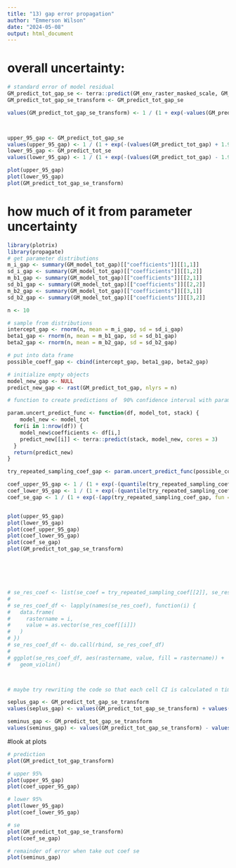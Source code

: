 ```yaml
---
title: "13) gap error propagation"
author: "Emmerson Wilson"
date: "2024-05-08"
output: html_document
---
```


# overall uncertainty: 
```r
# standard error of model residual
GM_predict_tot_gap_se <- terra::predict(GM_env_raster_masked_scale, GM_model_tot_gap, se.fit = T)$se.fit
GM_predict_tot_gap_se_transform <- GM_predict_tot_gap_se

values(GM_predict_tot_gap_se_transform) <- 1 / (1 + exp(-values(GM_predict_tot_gap_se)))



upper_95_gap <- GM_predict_tot_gap_se
values(upper_95_gap) <- 1 / (1 + exp(-(values(GM_predict_tot_gap) + 1.96*values(GM_predict_tot_gap_se))))
lower_95_gap <- GM_predict_tot_se
values(lower_95_gap) <- 1 / (1 + exp(-(values(GM_predict_tot_gap) - 1.96*values(GM_predict_tot_gap_se))))

plot(upper_95_gap)
plot(lower_95_gap)
plot(GM_predict_tot_gap_se_transform)

```

# how much of it from parameter uncertainty
```r
library(plotrix)
library(propagate)
# get parameter distributions
m_i_gap <- summary(GM_model_tot_gap)[["coefficients"]][[1,1]]
sd_i_gap <- summary(GM_model_tot_gap)[["coefficients"]][[1,2]]
m_b1_gap <- summary(GM_model_tot_gap)[["coefficients"]][[2,1]]
sd_b1_gap <- summary(GM_model_tot_gap)[["coefficients"]][[2,2]]
m_b2_gap <- summary(GM_model_tot_gap)[["coefficients"]][[3,1]]
sd_b2_gap <- summary(GM_model_tot_gap)[["coefficients"]][[3,2]]

n <- 10

# sample from distributions
intercept_gap <- rnorm(n, mean = m_i_gap, sd = sd_i_gap)
beta1_gap <- rnorm(n, mean = m_b1_gap, sd = sd_b1_gap)
beta2_gap <- rnorm(n, mean = m_b2_gap, sd = sd_b2_gap)

# put into data frame
possible_coeff_gap <- cbind(intercept_gap, beta1_gap, beta2_gap)

# initialize empty objects
model_new_gap <- NULL
predict_new_gap <- rast(GM_predict_tot_gap, nlyrs = n)

# function to create predictions of  90% confidence interval with parameter uncertainty

param.uncert_predict_func <- function(df, model_tot, stack) {
    model_new <- model_tot
  for(i in 1:nrow(df)) {
    model_new$coefficients <- df[i,]
    predict_new[[i]] <- terra::predict(stack, model_new, cores = 3)
  }
  return(predict_new)
}

try_repeated_sampling_coef_gap <- param.uncert_predict_func(possible_coeff_gap, GM_model_tot_gap, GM_env_raster_masked_scale)

coef_upper_95_gap <- 1 / (1 + exp(-(quantile(try_repeated_sampling_coef_gap, probs=c(0.975), na.rm = TRUE))))
coef_lower_95_gap <- 1 / (1 + exp(-(quantile(try_repeated_sampling_coef_gap, probs=c(0.025), na.rm = TRUE))))
coef_se_gap <- 1 / (1 + exp(-(app(try_repeated_sampling_coef_gap, fun = std.error))))


plot(upper_95_gap)
plot(lower_95_gap)
plot(coef_upper_95_gap)
plot(coef_lower_95_gap)
plot(coef_se_gap)
plot(GM_predict_tot_gap_se_transform)






# se_res_coef <- list(se_coef = try_repeated_sampling_coef[[2]], se_res = GM_predict_tot_se_transform)
# 
# se_res_coef_df <- lapply(names(se_res_coef), function(i) {
#   data.frame(
#     rastername = i,
#     value = as.vector(se_res_coef[[i]])
#   )
# })
# se_res_coef_df <- do.call(rbind, se_res_coef_df)
# 
# ggplot(se_res_coef_df, aes(rastername, value, fill = rastername)) +
#   geom_violin()



# maybe try rewriting the code so that each cell CI is calculated n times on its own then added to a raster, instead of creating a stack of n rasters and getting the CI from each of its cells (my comouter can't handle n = 10 so how will it handle an actually large number like 100)

seplus_gap <- GM_predict_tot_gap_se_transform 
values(seplus_gap) <- values(GM_predict_tot_gap_se_transform) + values(coef_se_gap)

seminus_gap <- GM_predict_tot_gap_se_transform 
values(seminus_gap) <- values(GM_predict_tot_gap_se_transform) - values(coef_se_gap)


```

#look at plots
```r
# prediction
plot(GM_predict_tot_gap_transform)

# upper 95%
plot(upper_95_gap)
plot(coef_upper_95_gap)

# lower 95%
plot(lower_95_gap)
plot(coef_lower_95_gap)

# se
plot(GM_predict_tot_gap_se_transform)
plot(coef_se_gap)

# remainder of error when take out coef se
plot(seminus_gap)
```

